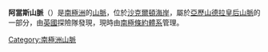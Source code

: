 {{Coord|84|30|S|166|20|E|source:GNIS|display=title}}

'''阿當斯山脈'''（{{lang-en|Adams Mountains}}）是[[南極洲|南極洲]]的[[山脈|山脈]]，位於[[沙克爾頓海岸|沙克爾頓海岸]]，屬於[[亞歷山德拉皇后山脈|亞歷山德拉皇后山脈]]的一部分，由[[英國|英國]]探險隊發現，現時由[[南極條約體系|南極條約體系]]管理。

[[Category:南極洲山脈|Category:南極洲山脈]]


{{ShackletonCoast-geo-stub}}